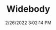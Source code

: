 ---
width: 2000
height: 1333
title: Widebody
description: White 911 Turbo S outside Carparc USA
date: 2/26/2022 3:02:14 PM
cameraMake: Sony
cameraModel: ILCE-7M3
lens: FE 35mm F1.4 GM
settingsfStop: f/1.4
settingsISO: ISO 100
settingsShutter: 1/2500
settingsFocalLength: 35 mm
---